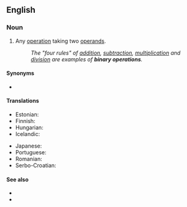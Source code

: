 ==English==

===Noun===
{{en-noun}}

# {{lb|en|algebra}} Any [[operation]] taking two [[operand]]s.
#: ''The "four rules" of [[addition]], [[subtraction]], [[multiplication]] and [[division]] are examples of '''binary operations'''.''

====Synonyms====
* {{l|en|dyadic operation}}

====Translations====
{{trans-top|two-operand operation}}
* Estonian: {{t|et|binaarne tehe}}
* Finnish: {{t|fi|binäärioperaatio}}
* Hungarian: {{t|hu|kétváltozós művelet}}
* Icelandic: {{t|is|tvístæð aðgerð|f}}
{{trans-mid}}
* Japanese: {{t|ja|二項演算|tr=にこうえんざん, nikō enzan}}
* Portuguese: {{t|pt|[[operação]] [[binária]]|f}}
* Romanian: {{t|ro|operație binară|f}}
* Serbo-Croatian: {{t|sh|binarna operacija|f}}
{{trans-bottom}}

====See also====
* {{l|en|unary operation}}
* {{l|en|binary operator}}